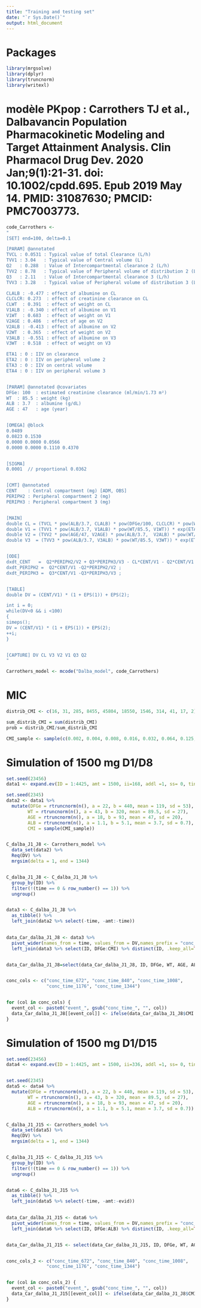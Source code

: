 ---
title: "Training and testing set"
date: "`r Sys.Date()`"
output: html_document
---


# Packages
```{r}
library(mrgsolve)
library(dplyr)
library(truncnorm)
library(writexl)

```



# modèle PKpop : Carrothers TJ et al., Dalbavancin Population Pharmacokinetic Modeling and Target Attainment Analysis. Clin Pharmacol Drug Dev. 2020 Jan;9(1):21-31. doi: 10.1002/cpdd.695. Epub 2019 May 14. PMID: 31087630; PMCID: PMC7003773.
```{r}

code_Carrothers <-
"
[SET] end=100, delta=0.1

[PARAM] @annotated
TVCL : 0.0531 : Typical value of total Clearance (L/h)
TVV1 : 3.04   : Typical value of Central volume (L)
Q2   : 0.288  : Value of Intercompartmental clearance 2 (L/h)
TVV2 : 8.78   : Typical value of Peripheral volume of distribution 2 (L)
Q3   : 2.11   : Value of Intercompartmental clearance 3 (L/h)
TVV3 : 3.28   : Typical value of Peripheral volume of distribution 3 (L)

CLALB : -0.477 : effect of albumine on CL
CLCLCR: 0.273  : effect of creatinine clearance on CL
CLWT  : 0.391  : effect of weight on CL
V1ALB : -0.340 : effect of albumine on V1
V1WT  : 0.683  : effect of weight on V1
V2AGE : 0.486  : effect of age on V2
V2ALB : -0.413 : effect of albumine on V2
V2WT  : 0.365  : effect of weight on V2
V3ALB : -0.551 : effect of albumine on V3
V3WT  : 0.518  : effect of weight on V3

ETA1 : 0 : IIV on clearance 
ETA2 : 0 : IIV on peripheral volume 2
ETA3 : 0 : IIV on central volume 
ETA4 : 0 : IIV on peripheral volume 3


[PARAM] @annotated @covariates
DFGe: 100  : estimated creatinine clearance (ml/min/1.73 m²)
WT  : 85.5 : weight (kg)
ALB : 3.7  : albumine (g/dL)
AGE : 47   : age (year)


[OMEGA] @block
0.0489
0.0823 0.1530 
0.0000 0.0000 0.0566
0.0000 0.0000 0.1110 0.4370


[SIGMA]
0.0001  // proportional 0.0362


[CMT] @annotated
CENT    : Central compartment (mg) [ADM, OBS]
PERIPH2 : Peripheral compartment 2 (mg)
PERIPH3 : Peripheral compartment 3 (mg)


[MAIN]
double CL = (TVCL * pow(ALB/3.7, CLALB) * pow(DFGe/100, CLCLCR) * pow(WT/85.5, CLWT)) * exp(ETA1 + ETA(1)) ;
double V1 = (TVV1 * pow(ALB/3.7, V1ALB) * pow(WT/85.5, V1WT)) * exp(ETA3 + ETA(3)) ;
double V2 = (TVV2 * pow(AGE/47, V2AGE) * pow(ALB/3.7,  V2ALB) * pow(WT/85.5, V2WT)) * exp(ETA2 + ETA(2)) ;
double V3  = (TVV3 * pow(ALB/3.7, V3ALB) * pow(WT/85.5, V3WT)) * exp(ETA4 + ETA(4)) ;


[ODE]
dxdt_CENT   =  Q2*PERIPH2/V2 + Q3*PERIPH3/V3 - CL*CENT/V1 - Q2*CENT/V1 - Q3*CENT/V1 ;
dxdt_PERIPH2 =  Q2*CENT/V1 -Q2*PERIPH2/V2 ;
dxdt_PERIPH3 =  Q3*CENT/V1 -Q3*PERIPH3/V3 ;


[TABLE]
double DV = (CENT/V1) * (1 + EPS(1)) + EPS(2);

int i = 0;
while(DV<0 && i <100) 
{
simeps();
DV = (CENT/V1) * (1 + EPS(1)) + EPS(2);
++i;
}


[CAPTURE] DV CL V3 V2 V1 Q3 Q2
"

Carrothers_model <- mcode("Dalba_model", code_Carrothers)


```



# MIC
```{r}

distrib_CMI <- c(16, 31, 285, 8455, 45804, 18550, 1546, 314, 41, 17, 2)

sum_distrib_CMI = sum(distrib_CMI)
prob = distrib_CMI/sum_distrib_CMI

CMI_sample <- sample(c(0.002, 0.004, 0.008, 0.016, 0.032, 0.064, 0.125, 0.250,0.5,1,2), 5000, replace = TRUE, prob = prob) 

```




# Simulation of 1500 mg D1/D8 
```{r}
set.seed(23456)
data1 <- expand.ev(ID = 1:4425, amt = 1500, ii=168, addl =1, ss= 0, tinf=1) 

set.seed(2345)
data2 <- data1 %>% 
  mutate(DFGe = rtruncnorm(n(), a = 22, b = 440, mean = 119, sd = 53),
        WT = rtruncnorm(n(), a = 43, b = 320, mean = 89.5, sd = 27),
        AGE = rtruncnorm(n(), a = 18, b = 93, mean = 47, sd = 20),
        ALB = rtruncnorm(n(), a = 1.1, b = 5.1, mean = 3.7, sd = 0.7),
        CMI = sample(CMI_sample))


C_dalba_J1_J8 <- Carrothers_model %>% 
  data_set(data2) %>%
  Req(DV) %>%
  mrgsim(delta = 1, end = 1344)


C_dalba_J1_J8 <- C_dalba_J1_J8 %>%
  group_by(ID) %>%
  filter(!(time == 0 & row_number() == 1)) %>%
  ungroup()


data3 <- C_dalba_J1_J8 %>%
  as_tibble() %>% 
  left_join(data2 %>% select(-time, -amt:-time))

  
data_Car_dalba_J1_J8 <- data3 %>% 
  pivot_wider(names_from = time, values_from = DV,names_prefix = "conc_time_") %>% 
  left_join(data3 %>% select(ID, DFGe:CMI) %>% distinct(ID, .keep_all=TRUE))


data_Car_dalba_J1_J8=select(data_Car_dalba_J1_J8, ID, DFGe, WT, AGE, ALB, CMI, conc_time_168, conc_time_336, conc_time_672, conc_time_840, conc_time_1008, conc_time_1176, conc_time_1344)


conc_cols <- c("conc_time_672", "conc_time_840", "conc_time_1008", 
               "conc_time_1176", "conc_time_1344")


for (col in conc_cols) {
  event_col <- paste0("event_", gsub("conc_time_", "", col))
  data_Car_dalba_J1_J8[[event_col]] <- ifelse(data_Car_dalba_J1_J8$CMI * 66 > data_Car_dalba_J1_J8[[col]], "yes", "no")
}


```



# Simulation of 1500 mg D1/D15  
```{r}

set.seed(23456)
data4 <- expand.ev(ID = 1:4425, amt = 1500, ii=336, addl =1, ss= 0, tinf=1) 


set.seed(2345)
data5 <- data4 %>% 
  mutate(DFGe = rtruncnorm(n(), a = 22, b = 440, mean = 119, sd = 53),
        WT = rtruncnorm(n(), a = 43, b = 320, mean = 89.5, sd = 27),
        AGE = rtruncnorm(n(), a = 18, b = 93, mean = 47, sd = 20),
        ALB = rtruncnorm(n(), a = 1.1, b = 5.1, mean = 3.7, sd = 0.7))


C_dalba_J1_J15 <- Carrothers_model %>% 
  data_set(data5) %>%
  Req(DV) %>%
  mrgsim(delta = 1, end = 1344)


C_dalba_J1_J15 <- C_dalba_J1_J15 %>%
  group_by(ID) %>%
  filter(!(time == 0 & row_number() == 1)) %>%
  ungroup()


data6 <- C_dalba_J1_J15 %>%
  as_tibble() %>% 
  left_join(data5 %>% select(-time, -amt:-evid))

  
data_Car_dalba_J1_J15 <- data6 %>% 
  pivot_wider(names_from = time, values_from = DV,names_prefix = "conc_time_") %>% 
  left_join(data6 %>% select(ID, DFGe:ALB) %>% distinct(ID, .keep_all=TRUE))


data_Car_dalba_J1_J15 <- select(data_Car_dalba_J1_J15, ID, DFGe, WT, AGE, ALB,CMI, conc_time_336, conc_time_672, conc_time_840, conc_time_1008, conc_time_1176, conc_time_1344)


conc_cols_2 <- c("conc_time_672", "conc_time_840", "conc_time_1008", 
               "conc_time_1176", "conc_time_1344")


for (col in conc_cols_2) {
  event_col <- paste0("event_", gsub("conc_time_", "", col))
  data_Car_dalba_J1_J15[[event_col]] <- ifelse(data_Car_dalba_J1_J8$CMI * 66 > data_Car_dalba_J1_J8[[col]], "yes", "no")
}


```



